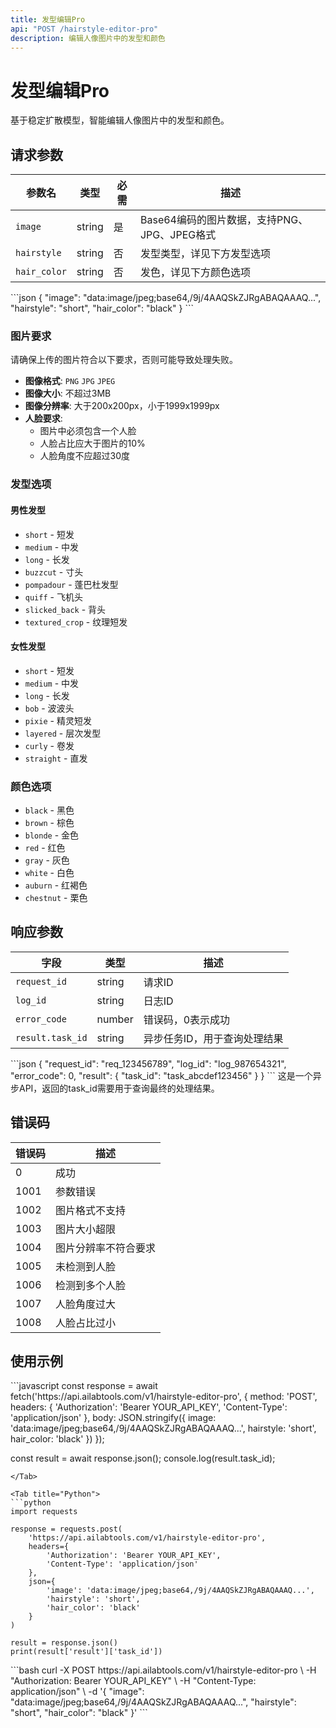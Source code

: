 ```yaml
---
title: 发型编辑Pro
api: "POST /hairstyle-editor-pro"
description: 编辑人像图片中的发型和颜色
---
```


# 发型编辑Pro

基于稳定扩散模型，智能编辑人像图片中的发型和颜色。

## 请求参数

| 参数名 | 类型 | 必需 | 描述 |
|--------|------|------|------|
| `image` | string | 是 | Base64编码的图片数据，支持PNG、JPG、JPEG格式 |
| `hairstyle` | string | 否 | 发型类型，详见下方发型选项 |
| `hair_color` | string | 否 | 发色，详见下方颜色选项 |

<RequestExample>
```json
{
  "image": "data:image/jpeg;base64,/9j/4AAQSkZJRgABAQAAAQ...",
  "hairstyle": "short",
  "hair_color": "black"
}
```
</RequestExample>

### 图片要求

<Warning>
请确保上传的图片符合以下要求，否则可能导致处理失败。
</Warning>

- **图像格式**: `PNG` `JPG` `JPEG`
- **图像大小**: 不超过3MB
- **图像分辨率**: 大于200x200px，小于1999x1999px
- **人脸要求**: 
  - 图片中必须包含一个人脸
  - 人脸占比应大于图片的10%
  - 人脸角度不应超过30度

### 发型选项

#### 男性发型
- `short` - 短发
- `medium` - 中发
- `long` - 长发
- `buzzcut` - 寸头
- `pompadour` - 蓬巴杜发型
- `quiff` - 飞机头
- `slicked_back` - 背头
- `textured_crop` - 纹理短发

#### 女性发型
- `short` - 短发
- `medium` - 中发
- `long` - 长发
- `bob` - 波波头
- `pixie` - 精灵短发
- `layered` - 层次发型
- `curly` - 卷发
- `straight` - 直发

### 颜色选项

- `black` - 黑色
- `brown` - 棕色
- `blonde` - 金色
- `red` - 红色
- `gray` - 灰色
- `white` - 白色
- `auburn` - 红褐色
- `chestnut` - 栗色

## 响应参数

| 字段 | 类型 | 描述 |
|------|------|------|
| `request_id` | string | 请求ID |
| `log_id` | string | 日志ID |
| `error_code` | number | 错误码，0表示成功 |
| `result.task_id` | string | 异步任务ID，用于查询处理结果 |

<ResponseExample>
```json
{
  "request_id": "req_123456789",
  "log_id": "log_987654321",
  "error_code": 0,
  "result": {
    "task_id": "task_abcdef123456"
  }
}
```
</ResponseExample>

<Note>
这是一个异步API，返回的task_id需要用于查询最终的处理结果。
</Note>

## 错误码

| 错误码 | 描述 |
|--------|------|
| 0 | 成功 |
| 1001 | 参数错误 |
| 1002 | 图片格式不支持 |
| 1003 | 图片大小超限 |
| 1004 | 图片分辨率不符合要求 |
| 1005 | 未检测到人脸 |
| 1006 | 检测到多个人脸 |
| 1007 | 人脸角度过大 |
| 1008 | 人脸占比过小 |

## 使用示例

<Tabs>
<Tab title="JavaScript">
```javascript
const response = await fetch('https://api.ailabtools.com/v1/hairstyle-editor-pro', {
  method: 'POST',
  headers: {
    'Authorization': 'Bearer YOUR_API_KEY',
    'Content-Type': 'application/json'
  },
  body: JSON.stringify({
    image: 'data:image/jpeg;base64,/9j/4AAQSkZJRgABAQAAAQ...',
    hairstyle: 'short',
    hair_color: 'black'
  })
});

const result = await response.json();
console.log(result.task_id);
```
</Tab>

<Tab title="Python">
```python
import requests

response = requests.post(
    'https://api.ailabtools.com/v1/hairstyle-editor-pro',
    headers={
        'Authorization': 'Bearer YOUR_API_KEY',
        'Content-Type': 'application/json'
    },
    json={
        'image': 'data:image/jpeg;base64,/9j/4AAQSkZJRgABAQAAAQ...',
        'hairstyle': 'short',
        'hair_color': 'black'
    }
)

result = response.json()
print(result['result']['task_id'])
```
</Tab>

<Tab title="cURL">
```bash
curl -X POST https://api.ailabtools.com/v1/hairstyle-editor-pro \
  -H "Authorization: Bearer YOUR_API_KEY" \
  -H "Content-Type: application/json" \
  -d '{
    "image": "data:image/jpeg;base64,/9j/4AAQSkZJRgABAQAAAQ...",
    "hairstyle": "short",
    "hair_color": "black"
  }'
```
</Tab>
</Tabs>
